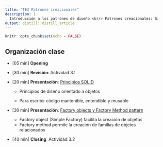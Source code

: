 ```yaml
---
title: "TE3 Patrones creacionales"
description: |
  Introducción a los patrones de diseño <br/> Patrones creacionales: Singleton y Factory Method.
output: distill::distill_article
---
```


```r
knitr::opts_chunk$set(echo = FALSE)
```

## Organización clase

-   [05 min] **Opening**

-   [30 min] **Revisión**: Actividad 3.1

-   [20 min] **Presentación**: [Principios SOLID](slides/TE3_solid.html)

    -   Principios de diseño orientado a objetos

    -   Para escribir código mantenible, entendible y reusable

-   [30 min] **Presentación**: [Factory objects y Factory Method pattern](slides/TE3_factory.html)

    -   Factory object (Simple Factory) facilita la creación de objetos
    -   Factory method permite la creación de familias de objetos relacionados

-   [40 min] **Closing**: Actividad 3.2

## 

